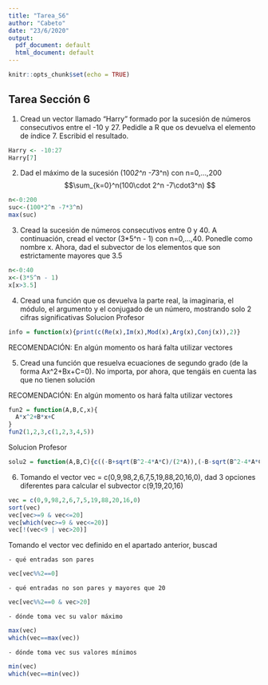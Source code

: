 ```yaml
---
title: "Tarea_S6"
author: "Cabeto"
date: "23/6/2020"
output:
  pdf_document: default
  html_document: default
---
```


```r
knitr::opts_chunk$set(echo = TRUE)
```

## Tarea Sección 6

1. Cread un vector llamado "Harry" formado por la sucesión de números consecutivos entre el -10 y 27. Pedidle a R que os devuelva el elemento de índice 7. Escribid el resultado.

```r
Harry <- -10:27
Harry[7]
```


2. Dad el máximo de la sucesión (100*2^n -7*3^n) con n=0,...,200
$$\sum_{k=0}^n(100\cdot 2^n -7\cdot3^n) $$
```r
n<-0:200
suc<-(100*2^n -7*3^n)
max(suc)
```


3. Cread la sucesión de números consecutivos entre 0 y 40. A continuación, cread el vector (3*5^n - 1) con n=0,...,40. Ponedle como nombre x. Ahora, dad el subvector de los elementos que son estrictamente mayores que 3.5
```r
n<-0:40
x<-(3*5^n - 1)
x[x>3.5]

```


4. Cread una función que os devuelva la parte real, la imaginaria, el módulo, el argumento y el conjugado de un número, mostrando solo 2 cifras significativas
Solucion Profesor
```r
info = function(x){print(c(Re(x),Im(x),Mod(x),Arg(x),Conj(x)),2)}
```


RECOMENDACIÓN: En algún momento os hará falta utilizar vectores

5. Cread una función que resuelva ecuaciones de segundo grado (de la forma Ax^2+Bx+C=0). No importa, por ahora, que tengáis en cuenta las que no tienen solución

RECOMENDACIÓN: En algún momento os hará falta utilizar vectores
```r
fun2 = function(A,B,C,x){
  A*x^2+B*x+C
}
fun2(1,2,3,c(1,2,3,4,5))
```
Solucion Profesor
```r
solu2 = function(A,B,C){c((-B+sqrt(B^2-4*A*C)/(2*A)),(-B-sqrt(B^2-4*A*C)/(2*A)))}
```


6. Tomando el vector vec = c(0,9,98,2,6,7,5,19,88,20,16,0), dad 3 opciones diferentes para calcular el subvector c(9,19,20,16)

```r
vec = c(0,9,98,2,6,7,5,19,88,20,16,0)
sort(vec)
vec[vec>=9 & vec<=20]
vec[which(vec>=9 & vec<=20)]
vec[!(vec<9 | vec>20)]
```

Tomando el vector vec definido en el apartado anterior, buscad

    - qué entradas son pares
    
```r
vec[vec%%2==0]

```
    

    - qué entradas no son pares y mayores que 20
```r
vec[vec%%2==0 & vec>20]
```
    

    - dónde toma vec su valor máximo
```r
max(vec)
which(vec==max(vec))
```
    

    - dónde toma vec sus valores mínimos
```r
min(vec)
which(vec==min(vec))
```
    
    
